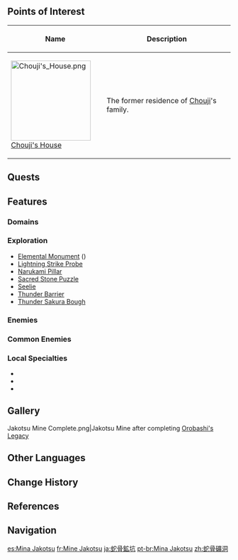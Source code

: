 {{Location Infobox
|image        = Jakotsu Mine.png
|type         = Subarea
|region       = Inazuma
|area         = Yashiori Island
}}
{{Location Intro|{{Lang|'''Jakotsu Mine'''|ja=蛇骨鉱坑|ja_rm=Jakotsu Koukou}}|description=}}

==Points of Interest==
{| class="article-table alternating-colors-table tdc1" style="width: 100%;"
! style="width: 200px;" | Name
! Description
|- id="Chouji's House"
| [[File:Chouji's House.png|180px]]<br>[[Chouji's House]]
| The former residence of [[Chouji]]'s family.
|}

==Quests==
{{Quests by Category List|heo=1}}

==Features==
===Domains===
{{Domains by Category Gallery}}

===Exploration===
*[[Elemental Monument]] ({{Electro}})
*[[Lightning Strike Probe]]
*[[Narukami Pillar]]
*[[Sacred Stone Puzzle]]
*[[Seelie]]
*[[Thunder Barrier]]
*[[Thunder Sakura Bough]]

===Enemies===
===Common Enemies===
{{Enemy List|Kairagi: Dancing Thunder;Nobushi: Hitsukeban;Hydro Slime;Large Hydro Slime}}

===Local Specialties===
*{{Item|Crystal Marrow}}
*{{Item|Naku Weed}}
*{{Item|Onikabuto}}

==Gallery==
<gallery>
Jakotsu Mine Complete.png|Jakotsu Mine after completing [[Orobashi's Legacy]]
</gallery>

==Other Languages==
{{Other Languages
|en      = Jakotsu Mine
|zhs     = 蛇骨矿洞
|zhs_rm  = Shégǔ Kuàngdòng
|zht     = 蛇骨礦洞
|zht_rm  = Shégǔ Kuàngdòng
|zh_tl   = Snake Bone Mine
|ja      = {{Rubi|蛇|じゃ|骨|こつ|鉱|こう|坑|こう}}
|ja_rm   = Jakotsu Koukou<ref>[[Map]], Label: Jakotsu Mine (Japanese)</ref>
|ja_tl   = Snake Bone Mine
|ko      = 뱀 뼈 {{tt|광갱|鑛坑}}
|ko_tl   = Snake Bone Mine
|es      = Mina Jakotsu
|es_tl   = Jakotsu Mine
|fr      = Mine Jakotsu
|fr_tl   = Jakotsu Mine
|ru      = Шахта Дзякоцу
|ru_tl   = Jakotsu Mine
|th      = Jakotsu Mine
|vi      = Hầm Mỏ Jakotsu
|vi_tl   = Jakotsu Mine
|de      = Jakotsu-Mine
|de_tl   = Jakotsu Mine
|id      = Jakotsu Mine
|pt      = Mina Jakotsu
|pt_tl   = Jakotsu Mine
|tr      = Jakotsu Madeni
|tr_tl   = Jakotsu Mine
|it      = Miniera di Jakotsu
|it_tl   = Jakotsu Mine
}}

==Change History==
{{Change History|2.0}}

==References==
{{Reflist}}

==Navigation==
{{Area Navbox|Inazuma}}

[[es:Mina Jakotsu]]
[[fr:Mine Jakotsu]]
[[ja:蛇骨鉱坑]]
[[pt-br:Mina Jakotsu]]
[[zh:蛇骨礦洞]]